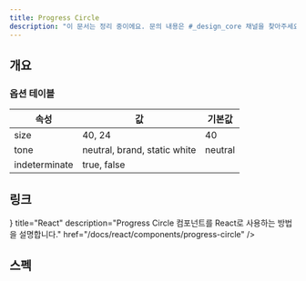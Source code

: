 ```yaml
---
title: Progress Circle
description: "이 문서는 정리 중이에요. 문의 내용은 #_design_core 채널을 찾아주세요."
---
```


## 개요

### 옵션 테이블

| 속성          | 값                           | 기본값  |
| ------------- | ---------------------------- | ------- |
| size          | 40, 24                       | 40      |
| tone          | neutral, brand, static white | neutral |
| indeterminate | true, false                  |         |

## 링크

<Cards>
  <Card
    icon={<AtomIcon />}
    title="React"
    description="Progress Circle 컴포넌트를 React로 사용하는 방법을 설명합니다."
    href="/docs/react/components/progress-circle"
  />
</Cards>

## 스펙

<ComponentSpecBlock id="progress-circle" />

